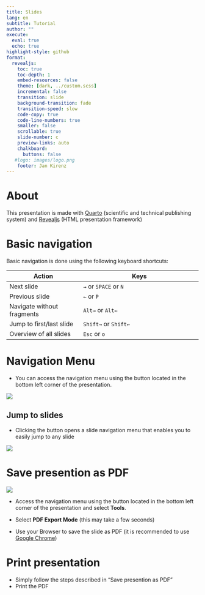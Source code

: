 ```yaml
---
title: Slides 
lang: en
subtitle: Tutorial
author: ""
execute:
  eval: true
  echo: true
highlight-style: github
format:
  revealjs: 
    toc: true
    toc-depth: 1
    embed-resources: false
    theme: [dark, ../custom.scss]  
    incremental: false
    transition: slide
    background-transition: fade
    transition-speed: slow
    code-copy: true
    code-line-numbers: true
    smaller: false
    scrollable: true
    slide-number: c
    preview-links: auto
    chalkboard: 
      buttons: false
   #logo: images/logo.png
    footer: Jan Kirenz
---
```


# About {background-color="white"}

This presentation is made with [Quarto](https://quarto.org/) (scientific and technical publishing system) and [Revealjs](https://revealjs.com/) (HTML presentation framework)

# Basic navigation {.smaller background-color="white"}

Basic navigation is done using the following keyboard shortcuts:

| Action                     | Keys                                       |
|----------------------------|--------------------------------------------|
| Next slide                 | `→` or `SPACE` or `N` |
| Previous slide             | `←` or `P`                  |
| Navigate without fragments | `Alt→` or `Alt←`          |
| Jump to first/last slide   | `Shift→` or `Shift←`      |
| Overview of all slides     | `Esc` or `o`       |

# Navigation Menu {background-color="white"}

- You can access the navigation menu using the button located in the bottom left corner of the presentation. 

![](/images/menu.png)

## Jump to slides

- Clicking the button opens a slide navigation menu that enables you to easily jump to any slide

![](/images/navigation.png)


# Save presention as PDF {background-color="white" .smaller}


![](/images/pdf.png)


- Access the navigation menu using the button located in the bottom left corner of the presentation and select **Tools**. 

- Select **PDF Export Mode** (this may take a few seconds)

- Use your Browser to save the slide as PDF (it is recommended to use [Google Chrome](https://www.google.com/intl/de_de/chrome/))


# Print presentation  {background-color="white"}

- Simply follow the steps described in "Save presention as PDF" 
- Print the PDF  